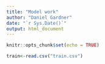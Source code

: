 ```yaml
---
title: "Model work"
author: "Daniel Gardner"
date: "`r Sys.Date()`"
output: html_document
---
```


```r
knitr::opts_chunk$set(echo = TRUE)
```

```r
train<-read.csv("train.csv")
```

